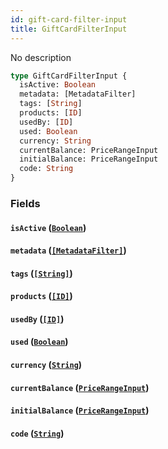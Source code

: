 ```yaml
---
id: gift-card-filter-input
title: GiftCardFilterInput
---
```


No description

```graphql
type GiftCardFilterInput {
  isActive: Boolean
  metadata: [MetadataFilter]
  tags: [String]
  products: [ID]
  usedBy: [ID]
  used: Boolean
  currency: String
  currentBalance: PriceRangeInput
  initialBalance: PriceRangeInput
  code: String
}
```

### Fields

#### `isActive` ([`Boolean`](../../../developer/api-reference/scalars/boolean))

#### `metadata` ([`[MetadataFilter]`](../../../developer/api-reference/inputs/metadata-filter))

#### `tags` ([`[String]`](../../../developer/api-reference/scalars/string))

#### `products` ([`[ID]`](../../../developer/api-reference/scalars/id))

#### `usedBy` ([`[ID]`](../../../developer/api-reference/scalars/id))

#### `used` ([`Boolean`](../../../developer/api-reference/scalars/boolean))

#### `currency` ([`String`](../../../developer/api-reference/scalars/string))

#### `currentBalance` ([`PriceRangeInput`](../../../developer/api-reference/inputs/price-range-input))

#### `initialBalance` ([`PriceRangeInput`](../../../developer/api-reference/inputs/price-range-input))

#### `code` ([`String`](../../../developer/api-reference/scalars/string))
